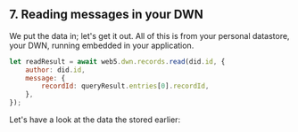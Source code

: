 ## 7. Reading messages in your DWN

We put the data in; let's get it out. All of this is from your 
personal datastore, your DWN, running embedded in your application.

```js
let readResult = await web5.dwn.records.read(did.id, {
    author: did.id,
    message: {
        recordId: queryResult.entries[0].recordId,
    },
});
```

Let's have a look at the data the stored earlier:
